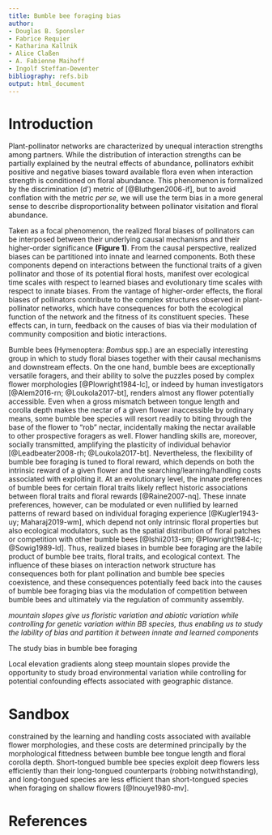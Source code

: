 ```yaml
---
title: Bumble bee foraging bias
author:
- Douglas B. Sponsler
- Fabrice Requier
- Katharina Kallnik
- Alice Claßen
- A. Fabienne Maihoff
- Ingolf Steffan-Dewenter 
bibliography: refs.bib
output: html_document
---
```


# Introduction

Plant-pollinator networks are characterized by unequal interaction strengths among partners. While the distribution of interaction strengths can be partially explained by the neutral effects of abundance, pollinators exhibit positive and negative biases toward available flora even when interaction strength is conditioned on floral abundance. This phenomenon is formalized by the discrimination (d’) metric of [@Bluthgen2006-if], but to avoid conflation with the metric *per se*, we will use the term bias in a more general sense to describe disproportionality between pollinator visitation and floral abundance.

Taken as a focal phenomenon, the realized floral biases of pollinators can be interposed between their underlying causal mechanisms and their higher-order significance **(Figure 1)**. From the causal perspective, realized biases can be partitioned into innate and learned components. Both these components depend on interactions between the functional traits of a given pollinator and those of its potential floral hosts, manifest over ecological time scales with respect to learned biases and evolutionary time scales with respect to innate biases. From the vantage of higher-order effects, the floral biases of pollinators contribute to the complex structures observed in plant-pollinator networks, which have consequences for both the ecological function of the network and the fitness of its constituent species. These effects can, in turn, feedback on the causes of bias via their modulation of community composition and biotic interactions.

Bumble bees (Hymenoptera: *Bombus* spp.) are an especially interesting group in which to study floral biases together with their causal mechanisms and downstream effects. On the one hand, bumble bees are exceptionally versatile foragers, and their ability to solve the puzzles posed by complex flower morphologies [@Plowright1984-lc], or indeed by human investigators [@Alem2016-rn; @Loukola2017-bt], renders almost any flower potentially accessible. Even when a gross mismatch between tongue length and corolla depth makes the nectar of a given flower inaccessible by ordinary means, some bumble bee species will resort readily to biting through the base of the flower to “rob” nectar, incidentally making the nectar available to other prospective foragers as well. Flower handling skills are, moreover, socially transmitted, amplifying the plasticity of individual behavior [@Leadbeater2008-rh; @Loukola2017-bt]. Nevertheless, the flexibility of bumble bee foraging is tuned to floral reward, which depends on both the intrinsic reward of a given flower and the searching/learning/handling costs associated with exploiting it. At an evolutionary level, the innate preferences of bumble bees for certain floral traits likely reflect historic associations between floral traits and floral rewards [@Raine2007-nq]. These innate preferences, however, can be modulated or even nullified by learned patterns of reward based on individual foraging experience [@Kugler1943-uy; Maharaj2019-wm], which depend not only intrinsic floral properties but also ecological modulators, such as the spatial distribution of floral patches or competition with other bumble bees [@Ishii2013-sm; @Plowright1984-lc; @Sowig1989-ld]. Thus, realized biases in bumble bee foraging are the labile product of bumble bee traits, floral traits, and ecological context. The influence of these biases on interaction network structure has consequences both for plant pollination and bumble bee species coexistence, and these consequences potentially feed back into the causes of bumble bee foraging bias via the modulation of competition between bumble bees and ultimately via the regulation of community assembly.  <!-- strengthen this sentence with some refs? -->



*mountain slopes give us floristic variation and abiotic variation while controlling for genetic variation within BB species, thus enabling us to study the lability of bias and partition it between innate and learned components*

The study bias in bumble bee foraging

Local elevation gradients along steep mountain slopes provide the opportunity to study broad environmental variation while controlling for potential confounding effects associated with geographic distance. 

# Sandbox

constrained by the learning and handling costs associated with available flower morphologies, and these costs are determined principally by the morphological fittedness between bumble bee tongue length and floral corolla depth. Short-tongued bumble bee species exploit deep flowers less efficiently than their long-tongued counterparts (robbing notwithstanding), and long-tongued species are less efficient than short-tongued species when foraging on shallow flowers [@Inouye1980-mv]. 

# References